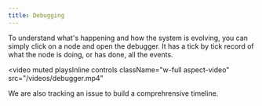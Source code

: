 ```yaml
---
title: Debugging
---
```


To understand what's happening and how the system is evolving, you can simply click on a node and open the debugger.
It has a tick by tick record of what the node is doing, or has done, all the events.

<video
  muted
  playsInline
  controls
  className="w-full aspect-video"
  src="/videos/debugger.mp4"
></video>

<Card horizontal title="Go to GitHub" icon="link" href="https://github.com/metz-sh/simulacrum/issues/13">
  We are also tracking an issue to build a comprehrensive timeline.
</Card>
